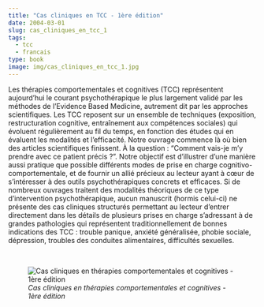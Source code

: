 ```yaml
---
title: "Cas cliniques en TCC - 1ère édition"
date: 2004-03-01
slug: cas_cliniques_en_tcc_1
tags:
  - tcc
  - francais
type: book
image: img/cas_cliniques_en_tcc_1.jpg
---
```


Les thérapies comportementales et cognitives (TCC) représentent aujourd'hui le courant psychothérapique le plus largement validé par les méthodes de l'Evidence Based Medicine, autrement dit par les approches scientifiques.
Les TCC reposent sur un ensemble de techniques (exposition, restructuration cognitive, entraînement aux compétences sociales) qui évoluent régulièrement au fil du temps, en fonction des études qui en évaluent les modalités et l'efficacité.
Notre ouvrage commence là où bien des articles scientifiques finissent.
À la question : "Comment vais-je m'y prendre avec ce patient précis ?".
Notre objectif est d’illustrer d’une manière aussi pratique que possible différents modes de prise en charge cognitivo-comportementale, et de fournir un allié précieux au lecteur ayant à cœur de s’intéresser à des outils psychothérapiques concrets et efficaces.
Si de nombreux ouvrages traitent des modalités théoriques de ce type d’intervention psychothérapique, aucun manuscrit (hormis celui-ci) ne présente des cas cliniques structurés permettant au lecteur d’entrer directement dans les détails de plusieurs prises en charge s'adressant à de grandes pathologies qui représentent traditionnellement de bonnes indications des TCC : trouble panique, anxiété généralisée, phobie sociale, dépression, troubles des conduites alimentaires, difficultés sexuelles.

<br>

![_Cas cliniques en thérapies comportementales et cognitives - 1ère édition_](img/cas_cliniques_en_tcc_1.jpg)
